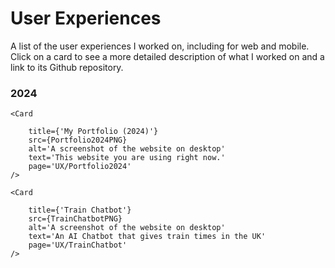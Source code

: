 

# User Experiences

A list of the user experiences I worked on, including for web and mobile.
Click on a card to see a more detailed description of what I worked on and a link to its Github repository.


### 2024

<div className={styles.cardsContainer}>

    <Card 

        title={'My Portfolio (2024)'}
        src={Portfolio2024PNG}
        alt='A screenshot of the website on desktop'
        text='This website you are using right now.'
        page='UX/Portfolio2024'
    />

    <Card 

        title={'Train Chatbot'}
        src={TrainChatbotPNG}
        alt='A screenshot of the website on desktop'
        text='An AI Chatbot that gives train times in the UK'
        page='UX/TrainChatbot'
    />
</div>
